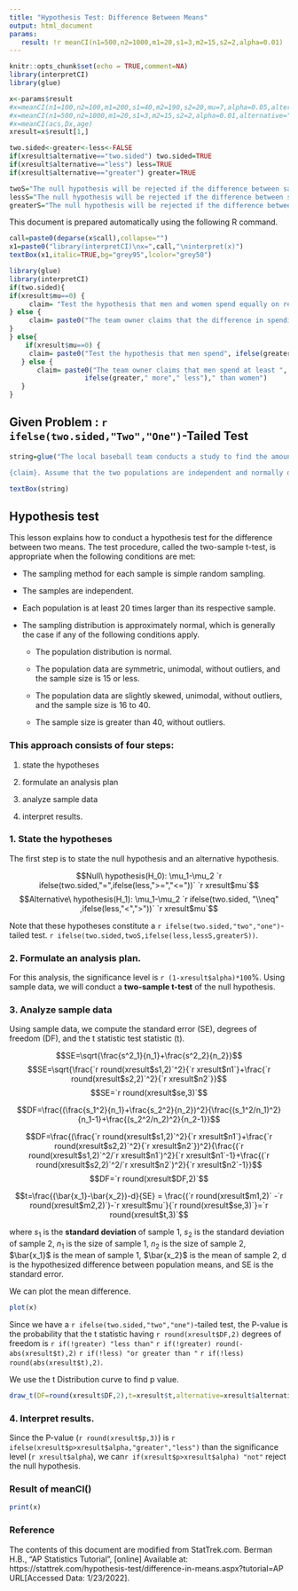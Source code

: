 ```yaml
---
title: "Hypothesis Test: Difference Between Means"
output: html_document
params:
   result: !r meanCI(n1=500,n2=1000,m1=20,s1=3,m2=15,s2=2,alpha=0.01)
---
```


```r
knitr::opts_chunk$set(echo = TRUE,comment=NA)
library(interpretCI)
library(glue)
```

```r
x<-params$result
#x=meanCI(n1=100,n2=100,m1=200,s1=40,m2=190,s2=20,mu=7,alpha=0.05,alternative="greater")
#x=meanCI(n1=500,n2=1000,m1=20,s1=3,m2=15,s2=2,alpha=0.01,alternative="greater")
#x=meanCI(acs,Dx,age)
xresult=x$result[1,]

two.sided<-greater<-less<-FALSE
if(xresult$alternative=="two.sided") two.sided=TRUE
if(xresult$alternative=="less") less=TRUE
if(xresult$alternative=="greater") greater=TRUE

twoS="The null hypothesis will be rejected if the difference between sample means is too big or if it is too small."
lessS="The null hypothesis will be rejected if the difference between sample means is too small."
greaterS="The null hypothesis will be rejected if the difference between sample means is too big."
```


This document is prepared automatically using the following R command.

```r
call=paste0(deparse(x$call),collapse="")
x1=paste0("library(interpretCI)\nx=",call,"\ninterpret(x)")
textBox(x1,italic=TRUE,bg="grey95",lcolor="grey50")
```



```r
library(glue)
library(interpretCI)
if(two.sided){
if(xresult$mu==0) {
     claim= "Test the hypothesis that men and women spend equally on refreshment"
} else {
     claim= paste0("The team owner claims that the difference in spending money between men and women is equal to ", xresult$mu) 
}
} else{
    if(xresult$mu==0) {
     claim= paste0("Test the hypothesis that men spend", ifelse(greater,"more","less")," than women on refreshment")
   } else {
       claim= paste0("The team owner claims that men spend at least ", xresult$mu, 
                   ifelse(greater," more"," less")," than women") 
   }
}
```

## Given Problem : `r ifelse(two.sided,"Two","One")`-Tailed Test

```r
string=glue("The local baseball team conducts a study to find the amount spent on refreshments at the ball park. Over the course of the season they gather simple random samples of {xresult$n1} men and {xresult$n2} women. For men, the average expenditure was ${round(xresult$m1,2)}, with a standard deviation of ${round(xresult$s1,2)}. For women, it was ${round(xresult$m2,2)}, with a standard deviation of ${round(xresult$s2,2)}.

{claim}. Assume that the two populations are independent and normally distributed.")

textBox(string)
```

## Hypothesis test

This lesson explains how to conduct a hypothesis test for the difference between two means. The test procedure, called the two-sample t-test, is appropriate when the following conditions are met:

- The sampling method for each sample is simple random sampling.

- The samples are independent.

- Each population is at least 20 times larger than its respective sample.

- The sampling distribution is approximately normal, which is generally the case if any of the following conditions apply.

     + The population distribution is normal.
     
     + The population data are symmetric, unimodal, without outliers, and the sample size is 15 or less.
     
     + The population data are slightly skewed, unimodal, without outliers, and the sample size is 16 to 40.
     
     + The sample size is greater than 40, without outliers.


### This approach consists of four steps: 

1. state the hypotheses

2. formulate an analysis plan

3. analyze sample data  

4. interpret results.


### 1. State the hypotheses 

The first step is to state the null hypothesis and an alternative hypothesis.

$$Null\ hypothesis(H_0): \mu_1-\mu_2 `r ifelse(two.sided,"=",ifelse(less,">=","<="))` `r xresult$mu`$$
$$Alternative\ hypothesis(H_1): \mu_1-\mu_2 `r ifelse(two.sided, "\\neq" ,ifelse(less,"<",">"))` `r xresult$mu`$$

Note that these hypotheses constitute a `r ifelse(two.sided,"two","one")`-tailed test. `r ifelse(two.sided,twoS,ifelse(less,lessS,greaterS))`.


### 2. Formulate an analysis plan. 

For this analysis, the significance level is `r (1-xresult$alpha)*100`%. Using sample data, we will conduct a **two-sample t-test** of the null hypothesis.

### 3. Analyze sample data

Using sample data, we compute the standard error (SE), degrees of freedom (DF), and the t statistic test statistic (t).


$$SE=\sqrt{\frac{s^2_1}{n_1}+\frac{s^2_2}{n_2}}$$
$$SE=\sqrt{\frac{`r round(xresult$s1,2)`^2}{`r xresult$n1`}+\frac{`r round(xresult$s2,2)`^2}{`r xresult$n2`}}$$
$$SE=`r round(xresult$se,3)`$$


 $$DF=\frac{(\frac{s_1^2}{n_1}+\frac{s_2^2}{n_2})^2}{\frac{(s_1^2/n_1)^2}{n_1-1}+\frac{(s_2^2/n_2)^2}{n_2-1}}$$
 
$$DF=\frac{(\frac{`r round(xresult$s1,2)`^2}{`r xresult$n1`}+\frac{`r round(xresult$s2,2)`^2}{`r xresult$n2`})^2}{\frac{(`r round(xresult$s1,2)`^2/`r xresult$n1`)^2}{`r xresult$n1`-1}+\frac{(`r round(xresult$s2,2)`^2/`r xresult$n2`)^2}{`r xresult$n2`-1}}$$
$$DF=`r round(xresult$DF,2)`$$

$$t=\frac{(\bar{x_1}-\bar{x_2})-d}{SE} = \frac{(`r round(xresult$m1,2)` -`r round(xresult$m2,2)`)-`r xresult$mu`}{`r round(xresult$se,3)`}=`r round(xresult$t,3)`$$

where $s_1$ is the **standard deviation** of sample 1, $s_2$ is the standard deviation of sample 2, $n_1$ is the size of sample 1, $n_2$ is the size of sample 2, $\bar{x_1}$ is the mean of sample 1, $\bar{x_2}$ is the mean of sample 2, d is the hypothesized difference between population means, and SE is the standard error.

We can plot the mean difference.
```r
plot(x)
```

Since we have a `r ifelse(two.sided,"two","one")`-tailed test, the P-value is the probability that the t statistic having `r round(xresult$DF,2)` degrees of freedom is `r if(!greater) "less than"` `r if(!greater) round(-abs(xresult$t),2)` `r if(!less) "or greater than "` `r if(!less) round(abs(xresult$t),2)`.

We use the t Distribution curve to find p value.

```r
draw_t(DF=round(xresult$DF,2),t=xresult$t,alternative=xresult$alternative)
```

### 4. Interpret results. 

Since the P-value (`r round(xresult$p,3)`) is `r ifelse(xresult$p>xresult$alpha,"greater","less")` than the significance level (`r xresult$alpha`), we can`r if(xresult$p>xresult$alpha) "not"` reject the null hypothesis.

### Result of meanCI()

```r
print(x)
```


### Reference

The contents of this document are modified from StatTrek.com.
Berman H.B., "AP Statistics Tutorial", [online] Available at:  https://stattrek.com/hypothesis-test/difference-in-means.aspx?tutorial=AP URL[Accessed Data: 1/23/2022]. 
